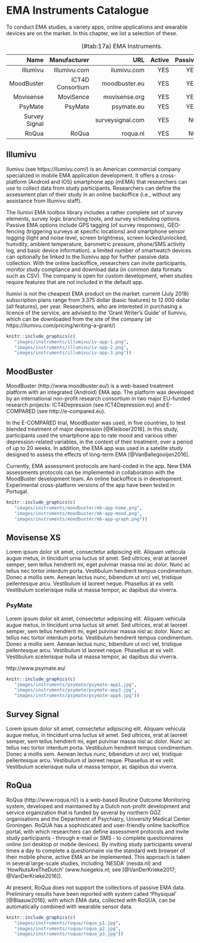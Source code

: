 
# EMA Instruments Catalogue {#ema-instruments-catalogue}

To conduct EMA studies, a variety apps, online applications and wearable devices are on the market. In this chapter, we list a selection of these.

Table: (\#tab:17a) EMA Instruments.

| Name         | Manufacturer     | URL               | Active | Passive| Backoffice  |
|-------------:|-----------------:|------------------:|-------:|-------:|------------:|
| Illumivu     | Illumivu.com     | ilumivu.com       | YES    |  YES   | YES         |
| MoodBuster   | ICT4D Consortium | moodbuster.eu     | YES    |  YES   | NO          |
| Movisense    | MoviSence        | movisense.org     | YES    |  YES   | YES         |
| PsyMate      | PsyMate          | psymate.eu        | YES    |  YES   | NO          |
| Survey Signal|                  | surveysignal.com  | YES    |  NO    | YES         |
| RoQua        | RoQua            | roqua.nl          | YES    |  NO    | YES         |


## Illumivu

Ilumivu (see https://ilumivu.com/) is an American commercial company specialized in mobile EMA application development. It offers a cross-platform (Android and IOS) smartphone app (mEMA) that researchers can use to collect data from study participants. Researchers can define the assessment plan of their study in an online backoffice (i.e., without any assistance from Illumivu staff). 

The Ilumivi EMA toolbox library includes a rather complete set of survey elements, survey logic branching tools, and survey scheduling options. Passive EMA options include GPS tagging (of survey responses), GEO-fencing (triggering surveys at specific locations) and smartphone sensor logging (light and noise level, screen brightness, screen locked/unlocked, humidity, ambient temperature, barometric pressure, phone/SMS activity log, and basic device information). a limited number of smartwatch devices can optionally be linked to the Ilumivu app for further passive data collection.  With the online backoffice, researchers can invite participants, monitor study compliance and download data (in common data formats such as CSV). The company is open for custom development, when studies require features that are not included in the default app.

Ilumivi is not the cheapest EMA product on the market:  current (July 2018) subscription plans range from 3.375 dollar (basic features) to 12.000 dollar (all features), per year. Researchers, who are interested in purchasing a licence of the service, are advised to the 'Grant Writer's Guide' of Ilumivu, which can be downloaded from the site of the company (at https://ilumivu.com/pricing/writing-a-grant/)

```r
knitr::include_graphics(c(
   "images/instruments/illumivu/iv-app-1.png",
   "images/instruments/illumivu/iv-app-2.png",
   "images/instruments/illumivu/iv-app-3.png"))
```

## MoodBuster

MoodBuster (http://www.moodbuster.eu/) is a web-based treatment platform with an integrated (Android) EMA app. The platform was developed by an international non-profit research consortium in two major EU-funded research projects: ICT4Depression (see ICT4Depression.eu) and E-COMPARED (see http://e-compared.eu).

In the E-COMPARED trial, MoodBuster was used, in five countries, to test blended treatment of major depression [@Kleiboer2016]. In this study, participants used the smartphone app to rate mood and various other depression-related variables, in the context of their treatment, over a period of up to 20 weeks. In addition, the EMA app was used in a satelite study designed to assess the effects of long-term EMA [@VanBallegooijen2016].

Currently, EMA assessment protocols are hard-coded in the app. New EMA assessments protocols can be implemented in collaboration with the MoodBuster development team. An online backoffice is in development. Experimental cross-platform versions of the app have been tested in Portugal.

```r
knitr::include_graphics(c(
   "images/instruments/moodbuster/mb-app-home.png",
   "images/instruments/moodbuster/mb-app-mood.png",
   "images/instruments/moodbuster/mb-app-graph.png"))
```


## Movisense XS

Lorem ipsum dolor sit amet, consectetur adipiscing elit. Aliquam vehicula augue
metus, in tincidunt urna luctus sit amet. Sed ultrices, erat at laoreet semper,
sem tellus hendrerit mi, eget pulvinar massa nisl ac dolor. Nunc ac tellus nec
tortor interdum porta. Vestibulum hendrerit tempus condimentum. Donec a mollis
sem. Aenean lectus nunc, bibendum ut orci vel, tristique pellentesque arcu.
Vestibulum id laoreet neque. Phasellus at ex velit. Vestibulum scelerisque nulla
ut massa tempor, ac dapibus dui viverra.  


### PsyMate

Lorem ipsum dolor sit amet, consectetur adipiscing elit. Aliquam vehicula augue metus, in tincidunt urna luctus sit amet. Sed ultrices, erat at laoreet semper, sem tellus hendrerit mi, eget pulvinar massa nisl ac dolor. Nunc ac tellus nec tortor interdum porta. Vestibulum hendrerit tempus condimentum. Donec a mollis sem. Aenean lectus nunc, bibendum ut orci vel, tristique pellentesque arcu. Vestibulum id laoreet neque. Phasellus at ex velit. Vestibulum scelerisque nulla ut massa tempor, ac dapibus dui viverra.  

http://www.psymate.eu/


```r
knitr::include_graphics(c(
   "images/instruments/psymate/psymate-app1.jpg",
   "images/instruments/psymate/psymate-app3.jpg",
   "images/instruments/psymate/psymate-app4.jpg"))
```


## Survey Signal

Lorem ipsum dolor sit amet, consectetur adipiscing elit. Aliquam vehicula augue metus, in tincidunt urna luctus sit amet. Sed ultrices, erat at laoreet semper, sem tellus hendrerit mi, eget pulvinar massa nisl ac dolor. Nunc ac tellus nec tortor interdum porta. Vestibulum hendrerit tempus condimentum. Donec a mollis sem. Aenean lectus nunc, bibendum ut orci vel, tristique pellentesque arcu. Vestibulum id laoreet neque. Phasellus at ex velit. Vestibulum scelerisque nulla ut massa tempor, ac dapibus dui viverra.  


## RoQua

RoQua (http://www.roqua.nl/) is a web-based Routine Outcome Monitoring system, developed and maintained by a Dutch non-profit development and service organization that is funded by several by northern GGZ organisations and the Department of Psychiatry, University Medical Center Groningen. RoQUA has a sophisticated and user-friendly online backoffice portal, with which researchers can define assessment protocols and invite study participants - through e-mail or SMS - to complete questionnaires online (on desktop or mobile devices). By inviting study participants several times a day to complete a questionnaire via the standard web browser of their mobile phone, active EMA an be implemented. This approach is taken in several large-scale studies, including 'NESDA' (nesda.nl) and 'HowNutsAreTheDutch' (www.hoegekis.nl; see [@VanDerKrieke2017; @VanDerKrieke2016]).

At present, RoQua does not support the collections of passive EMA data. Preliminary results have been reported with system called 'Physiqual' [@Blaauw2016], with which EMA data, collected with RoQUA, can be automatically combined with wearable sensor data.


```r
knitr::include_graphics(c(
   "images/instruments/roqua/roqua_p1.jpg",
   "images/instruments/roqua/roqua_p2.jpg",
   "images/instruments/roqua/roqua_p3.jpg"))
```


